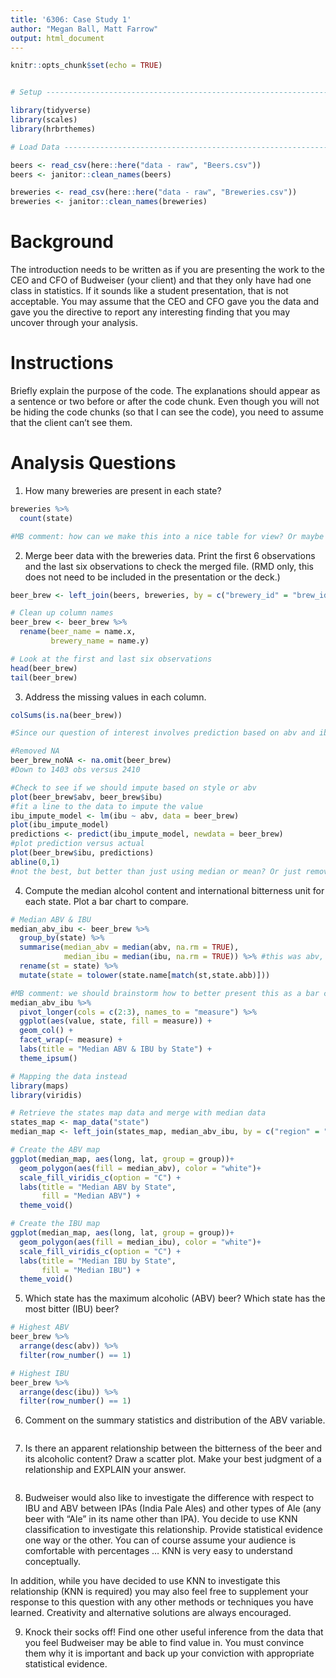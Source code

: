 ```yaml
---
title: '6306: Case Study 1'
author: "Megan Ball, Matt Farrow"
output: html_document
---
```


```r
knitr::opts_chunk$set(echo = TRUE)


# Setup -------------------------------------------------------------------

library(tidyverse)
library(scales)
library(hrbrthemes)

# Load Data ---------------------------------------------------------------

beers <- read_csv(here::here("data - raw", "Beers.csv"))
beers <- janitor::clean_names(beers)

breweries <- read_csv(here::here("data - raw", "Breweries.csv"))
breweries <- janitor::clean_names(breweries)
```

# Background

The introduction needs to be written as if you are presenting the work to the CEO and CFO of Budweiser (your client) and that they only have had one class in statistics.  If it sounds like a student presentation, that is not acceptable.  You may assume that the CEO and CFO gave you the data and gave you the directive to report any interesting finding that you may uncover through your analysis.

# Instructions

Briefly explain the purpose of the code. The explanations should appear as a sentence or two before or after the code chunk. Even though you will not be hiding the code chunks (so that I can see the code), you need to assume that the client can’t see them.

# Analysis Questions

1. How many breweries are present in each state?

```r
breweries %>% 
  count(state)

#MB comment: how can we make this into a nice table for view? Or maybe we make a cool US map graphic?
```

2. Merge beer data with the breweries data. Print the first 6 observations and the last six observations to check the merged file.  (RMD only, this does not need to be included in the presentation or the deck.)

```r
beer_brew <- left_join(beers, breweries, by = c("brewery_id" = "brew_id"))

# Clean up column names
beer_brew <- beer_brew %>% 
  rename(beer_name = name.x,
         brewery_name = name.y)

# Look at the first and last six observations
head(beer_brew)
tail(beer_brew)
```

3. Address the missing values in each column.

```r
colSums(is.na(beer_brew))

#Since our question of interest involves prediction based on abv and ibu, we may want to do it two ways: straight up remove the NA's and then also impute them

#Removed NA
beer_brew_noNA <- na.omit(beer_brew)
#Down to 1403 obs versus 2410

#Check to see if we should impute based on style or abv
plot(beer_brew$abv, beer_brew$ibu)
#fit a line to the data to impute the value
ibu_impute_model <- lm(ibu ~ abv, data = beer_brew)
plot(ibu_impute_model)
predictions <- predict(ibu_impute_model, newdata = beer_brew)
#plot prediction versus actual
plot(beer_brew$ibu, predictions)
abline(0,1)
#not the best, but better than just using median or mean? Or just remove NA ibu - this will cause problems when predicting abv based on ibu
```

4. Compute the median alcohol content and international bitterness unit for each state. Plot a bar chart to compare.

```r
# Median ABV & IBU
median_abv_ibu <- beer_brew %>% 
  group_by(state) %>% 
  summarise(median_abv = median(abv, na.rm = TRUE),
            median_ibu = median(ibu, na.rm = TRUE)) %>% #this was abv, fixed to ibu
  rename(st = state) %>% 
  mutate(state = tolower(state.name[match(st,state.abb)]))

#MB comment: we should brainstorm how to better present this as a bar chart. Also need to come back and check how to change the abv scaling, not sure why it doesn't show now
median_abv_ibu %>%
  pivot_longer(cols = c(2:3), names_to = "measure") %>% 
  ggplot(aes(value, state, fill = measure)) +
  geom_col() + 
  facet_wrap(~ measure) +
  labs(title = "Median ABV & IBU by State") +
  theme_ipsum()
```

```r
# Mapping the data instead
library(maps)
library(viridis)

# Retrieve the states map data and merge with median data
states_map <- map_data("state")
median_map <- left_join(states_map, median_abv_ibu, by = c("region" = "state"))

# Create the ABV map
ggplot(median_map, aes(long, lat, group = group))+
  geom_polygon(aes(fill = median_abv), color = "white")+
  scale_fill_viridis_c(option = "C") +
  labs(title = "Median ABV by State",
       fill = "Median ABV") +
  theme_void()

# Create the IBU map
ggplot(median_map, aes(long, lat, group = group))+
  geom_polygon(aes(fill = median_ibu), color = "white")+
  scale_fill_viridis_c(option = "C") +
  labs(title = "Median IBU by State",
       fill = "Median IBU") +
  theme_void()
```

5. Which state has the maximum alcoholic (ABV) beer? Which state has the most bitter (IBU) beer?

```r
# Highest ABV
beer_brew %>% 
  arrange(desc(abv)) %>% 
  filter(row_number() == 1)

# Highest IBU
beer_brew %>% 
  arrange(desc(ibu)) %>% 
  filter(row_number() == 1)
```

6. Comment on the summary statistics and distribution of the ABV variable.

```r


```

7. Is there an apparent relationship between the bitterness of the beer and its alcoholic content? Draw a scatter plot.  Make your best judgment of a relationship and EXPLAIN your answer.

```r

```

8. Budweiser would also like to investigate the difference with respect to IBU and ABV between IPAs (India Pale Ales) and other types of Ale (any beer with “Ale” in its name other than IPA). You decide to use KNN classification to investigate this relationship.  Provide statistical evidence one way or the other. You can of course assume your audience is comfortable with percentages … KNN is very easy to understand conceptually.

In addition, while you have decided to use KNN to investigate this relationship (KNN is required) you may also feel free to supplement your response to this question with any other methods or techniques you have learned.  Creativity and alternative solutions are always encouraged.  

9. Knock their socks off!  Find one other useful inference from the data that you feel Budweiser may be able to find value in. You must convince them why it is important and back up your conviction with appropriate statistical evidence. 